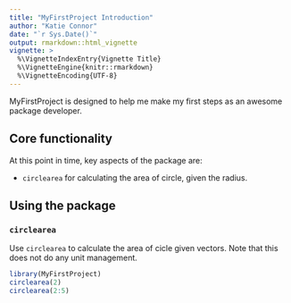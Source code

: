 ```yaml
---
title: "MyFirstProject Introduction"
author: "Katie Connor"
date: "`r Sys.Date()`"
output: rmarkdown::html_vignette
vignette: >
  %\VignetteIndexEntry{Vignette Title}
  %\VignetteEngine{knitr::rmarkdown}
  %\VignetteEncoding{UTF-8}
---
```


MyFirstProject is designed to help me make my first steps as an awesome package developer.

## Core functionality
At this point in time, key aspects of the package are:

- `circlearea` for calculating the area of circle, given the radius.

## Using the package
### `circlearea`
Use `circlearea` to calculate the area of cicle given vectors. Note that this does not do any unit management.

```r
library(MyFirstProject)
circlearea(2)
circlearea(2:5)
```
